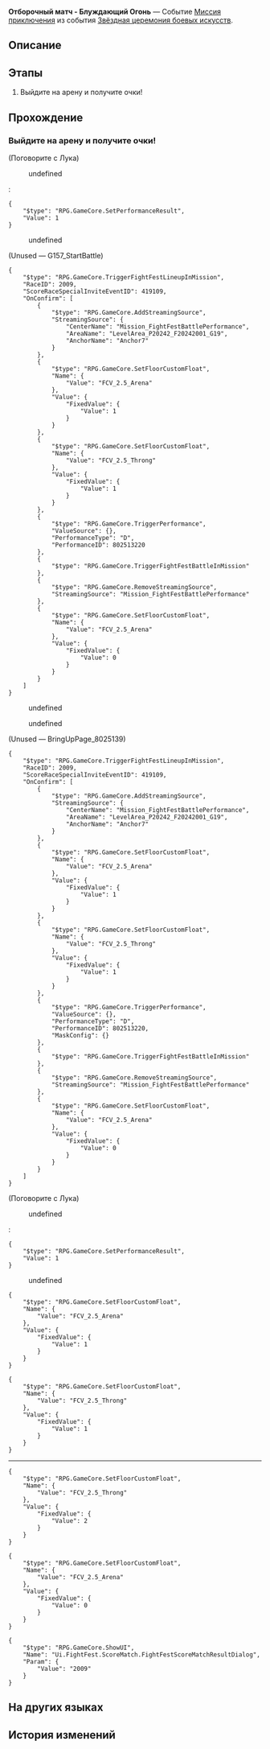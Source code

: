 {{Дополнить|Диалоги.}}
{{Миссия Инфобокс
|id              = 8025139
|Название        = 
|Изображение     = Миссия Освоения Отборочный матч - Блуждающий Огонь.png
|Тип             = Миссия приключения
|События         = Звёздная церемония боевых искусств
|Глава           = Звёздная церемония боевых искусств
|Условия         = 
|Персонажи       = Кармелла; Лука; Первопроходец
|СтартЛокация    = «Рассекатель небес»
|Мир             = Лофу Сяньчжоу
|Локации         = «Рассекатель небес»
|Предыдущая      = 
|Следующая       = Хотя аплодисменты стихли IV
|Награды         = Wardance Sword Badge*5
}}
'''Отборочный матч - Блуждающий Огонь''' — Событие [[Миссия приключения]] из события [[Звёздная церемония боевых искусств]].

==Описание==
{{Описание|<!--официальное описание из Перекрёстка судеб-->}}

==Этапы==
# Выйдите на арену и получите очки!

==Прохождение==
{{Дополнить}}

===Выйдите на арену и получите очки!===
{{Описание миссии|локация=«Рассекатель небес»|Правила отборочного матча просты: победите противника и заработайте очки.<br />Участнику Луке нужно сделать всего три вещи: победить, победить и победить!}}
{{Диалог Начало}}

;(Поговорите с Лука)
<!--Unknown TalkSentence: 802515391-->
:{{Диалог|Стрелка}} undefined
:<pre>{
	"$type": "RPG.GameCore.SetPerformanceResult",
	"Value": 1
}</pre>
:{{Диалог|Выход}} undefined

;(Unused &mdash; G157_StartBattle)
<pre>{
	"$type": "RPG.GameCore.TriggerFightFestLineupInMission",
	"RaceID": 2009,
	"ScoreRaceSpecialInviteEventID": 419109,
	"OnConfirm": [
		{
			"$type": "RPG.GameCore.AddStreamingSource",
			"StreamingSource": {
				"CenterName": "Mission_FightFestBattlePerformance",
				"AreaName": "LevelArea_P20242_F20242001_G19",
				"AnchorName": "Anchor7"
			}
		},
		{
			"$type": "RPG.GameCore.SetFloorCustomFloat",
			"Name": {
				"Value": "FCV_2.5_Arena"
			},
			"Value": {
				"FixedValue": {
					"Value": 1
				}
			}
		},
		{
			"$type": "RPG.GameCore.SetFloorCustomFloat",
			"Name": {
				"Value": "FCV_2.5_Throng"
			},
			"Value": {
				"FixedValue": {
					"Value": 1
				}
			}
		},
		{
			"$type": "RPG.GameCore.TriggerPerformance",
			"ValueSource": {},
			"PerformanceType": "D",
			"PerformanceID": 802513220
		},
		{
			"$type": "RPG.GameCore.TriggerFightFestBattleInMission"
		},
		{
			"$type": "RPG.GameCore.RemoveStreamingSource",
			"StreamingSource": "Mission_FightFestBattlePerformance"
		},
		{
			"$type": "RPG.GameCore.SetFloorCustomFloat",
			"Name": {
				"Value": "FCV_2.5_Arena"
			},
			"Value": {
				"FixedValue": {
					"Value": 0
				}
			}
		}
	]
}</pre>
<!--Unknown TalkSentence: 802515361-->
<!--Unknown TalkSentence: 802515362-->
:{{Диалог|Стрелка}} undefined
:<!--Unknown TalkSentence: 802515364-->
:<!--Unknown TalkSentence: 802515365-->
:<!--Unknown TalkSentence: 802515366-->
:<!--Unknown TalkSentence: 802515367-->
:{{Диалог|Стрелка}} undefined
:<!--Unknown TalkSentence: 802515366-->
:<!--Unknown TalkSentence: 802515367-->
<!--Unknown TalkSentence: 802515366-->
<!--Unknown TalkSentence: 802515367-->
;(Unused &mdash; BringUpPage_8025139)
<pre>{
	"$type": "RPG.GameCore.TriggerFightFestLineupInMission",
	"RaceID": 2009,
	"ScoreRaceSpecialInviteEventID": 419109,
	"OnConfirm": [
		{
			"$type": "RPG.GameCore.AddStreamingSource",
			"StreamingSource": {
				"CenterName": "Mission_FightFestBattlePerformance",
				"AreaName": "LevelArea_P20242_F20242001_G19",
				"AnchorName": "Anchor7"
			}
		},
		{
			"$type": "RPG.GameCore.SetFloorCustomFloat",
			"Name": {
				"Value": "FCV_2.5_Arena"
			},
			"Value": {
				"FixedValue": {
					"Value": 1
				}
			}
		},
		{
			"$type": "RPG.GameCore.SetFloorCustomFloat",
			"Name": {
				"Value": "FCV_2.5_Throng"
			},
			"Value": {
				"FixedValue": {
					"Value": 1
				}
			}
		},
		{
			"$type": "RPG.GameCore.TriggerPerformance",
			"ValueSource": {},
			"PerformanceType": "D",
			"PerformanceID": 802513220,
			"MaskConfig": {}
		},
		{
			"$type": "RPG.GameCore.TriggerFightFestBattleInMission"
		},
		{
			"$type": "RPG.GameCore.RemoveStreamingSource",
			"StreamingSource": "Mission_FightFestBattlePerformance"
		},
		{
			"$type": "RPG.GameCore.SetFloorCustomFloat",
			"Name": {
				"Value": "FCV_2.5_Arena"
			},
			"Value": {
				"FixedValue": {
					"Value": 0
				}
			}
		}
	]
}</pre>

;(Поговорите с Лука)
<!--Unknown TalkSentence: 802514911-->
:{{Диалог|Стрелка}} undefined
:<pre>{
	"$type": "RPG.GameCore.SetPerformanceResult",
	"Value": 1
}</pre>
:{{Диалог|Выход}} undefined

<pre>{
	"$type": "RPG.GameCore.SetFloorCustomFloat",
	"Name": {
		"Value": "FCV_2.5_Arena"
	},
	"Value": {
		"FixedValue": {
			"Value": 1
		}
	}
}</pre>
<pre>{
	"$type": "RPG.GameCore.SetFloorCustomFloat",
	"Name": {
		"Value": "FCV_2.5_Throng"
	},
	"Value": {
		"FixedValue": {
			"Value": 1
		}
	}
}</pre>
----
:{{tx}}
<pre>{
	"$type": "RPG.GameCore.SetFloorCustomFloat",
	"Name": {
		"Value": "FCV_2.5_Throng"
	},
	"Value": {
		"FixedValue": {
			"Value": 2
		}
	}
}</pre>
<pre>{
	"$type": "RPG.GameCore.SetFloorCustomFloat",
	"Name": {
		"Value": "FCV_2.5_Arena"
	},
	"Value": {
		"FixedValue": {
			"Value": 0
		}
	}
}</pre>
<pre>{
	"$type": "RPG.GameCore.ShowUI",
	"Name": "Ui.FightFest.ScoreMatch.FightFestScoreMatchResultDialog",
	"Param": {
		"Value": "2009"
	}
}</pre>
{{Диалог Конец}}

==На других языках==
{{На других языках
|en   = Knockout Match: Karmic Hinkypunk
|zhs  = 叩关赛•负业磷火
|zht  = 叩關賽•負業磷火
|ja   = 予選・業を背負いし鬼火
|ko   = 예선전•업보의 도깨비불
|es   = Combate de cualificación: Hinkypunk kármico
|fr   = Match de qualification&nbsp;: Détrapunk karmique
|ru   = Отборочный матч - Блуждающий Огонь
|th   = รอบคัดเลือก: เพลิงบรรลัยกัลป์
|vi   = Giải Đấu Loại: Ma Trơi Nghiệp Quả
|de   = Qualifikationskampf: Karmisches Irrlicht
|id   = Pertandingan Knockout: Kobaran Api Karma
|pt   = Partida Eliminatória: Hinkypunk Cármico
}}

==История изменений==
{{История изменений|2.7}}
